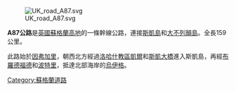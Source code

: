 {{multiple issues|
{{Expand language|time=2016-12-16T10:01:14+00:00}}

{{unreferenced|time=2016-12-16T10:01:14+00:00}}
}}
[[File:UK_road_A87.svg|right]]

'''A87公路'''是[[英國|英國]][[蘇格蘭|蘇格蘭]][[高地_(蘇格蘭行政區)|高地]]的一條幹線公路，連接[[斯凱島|斯凱島]]和[[大不列顛島|大不列顛島]]。全長159公里。

此路始於[[因弗加里|因弗加里]]，朝西北方經過[[洛哈什教區凱爾|洛哈什教區凱爾]]和[[斯凱大橋|斯凱大橋]]進入斯凱島，再經[[布羅德福德|布羅德福德]]和[[波特里|波特里]]，抵達北部海岸的[[烏伊格|烏伊格]]。

[[Category:蘇格蘭道路|Category:蘇格蘭道路]]

{{UK-road-stub}}